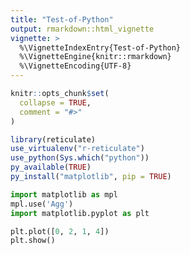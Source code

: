 ```yaml
---
title: "Test-of-Python"
output: rmarkdown::html_vignette
vignette: >
  %\VignetteIndexEntry{Test-of-Python}
  %\VignetteEngine{knitr::rmarkdown}
  %\VignetteEncoding{UTF-8}
---
```


```r
knitr::opts_chunk$set(
  collapse = TRUE,
  comment = "#>"
)
```

```r
library(reticulate)
use_virtualenv("r-reticulate")
use_python(Sys.which("python"))
py_available(TRUE)
py_install("matplotlib", pip = TRUE)
```

```python
import matplotlib as mpl
mpl.use('Agg')
import matplotlib.pyplot as plt
```

```python
plt.plot([0, 2, 1, 4])
plt.show()
```



